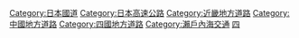 [[Category:日本國道|Category:日本國道]]
[[Category:日本高速公路|Category:日本高速公路]]
[[Category:近畿地方道路|Category:近畿地方道路]]
[[Category:中國地方道路|Category:中國地方道路]]
[[Category:四國地方道路|Category:四國地方道路]]
[[Category:瀨戶內海交通|Category:瀨戶內海交通]]
[[Category:日本跨海大橋|四]]